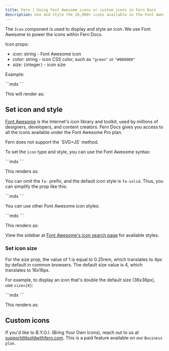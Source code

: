 ```yaml
---
title: Fern | Using Font Awesome icons or custom icons in Fern Docs
description: Use and style the 26,000+ icons available in the Font Awesome icon library in your Fern Docs. Fern also supports custom icons on its Business plan.
---
```


The `Icon` component is used to display and style an icon. We use Font Awesome to power the icons within Fern Docs.

Icon props:

- *icon*: string - Font Awesome icon 
- *color*: string - icon CSS color, such as `"green"` or `"#008000"`
- *size*: `{`integer`}` - icon size

Example:

<CodeBlock title="Example">
```mdx
<Icon icon="check" color="green" size={6} />
```
</CodeBlock>

This will render as:
<Icon icon="check" color="green" size={6}/>

## Set icon and style

[Font Awesome](https://fontawesome.com/) is the Internet's icon library and toolkit, used by millions of designers, developers, and content creators. Fern Docs gives you access to all the icons available under the Font Awesome Pro plan.

<Callout intent="warn">
Fern does not support the `SVG+JS` method.
</Callout>

To set the `icon` type and style, you can use the Font Awesome syntax:

<CodeBlock title="Example with Font Awesome syntax">
```mdx
<Icon icon="fa-solid fa-check" color="green" size={6} />
```
</CodeBlock>

This renders as:
<Icon icon="fa-solid fa-check" color="green" size={6} />

You can omit the `fa-` prefix, and the default icon style is `fa-solid`. Thus, you can simplify the prop like this:

<CodeBlock title="Simplified example with default style">
```mdx
<Icon icon="check" color="green" size={6} />
```
</CodeBlock>

You can use other Font Awesome icon styles:

<CodeBlock title="Simplified example with light style">
```mdx
<Icon icon="light check" color="green" size={6} />
```
</CodeBlock>

This renders as:
<Icon icon="light check" color="green" size={6} />

View the sidebar at [Font Awesome's icon search page](https://fontawesome.com/search) for available styles.

### Set icon size

For the size prop, the value of 1 is equal to 0.25rem, which translates to 4px by default in common browsers. The default size value is 4, which translates to 16x16px.

For example, to display an icon that's double the default size (36x36px), use `size={8}`:

<CodeBlock title="Size example">
```mdx
<Icon icon="check" color="green" size={8} />
```
</CodeBlock>

This renders as:
<Icon icon="check" color="green" size={8} />

## Custom icons

If you'd like to B.Y.O.I. (Bring Your Own Icons), reach out to us at [support@buildwithfern.com](mailto:support@buildwithfern.com). This is a paid feature available on our `Business plan`.




